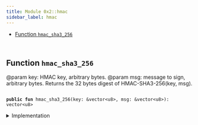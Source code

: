 ```yaml
---
title: Module 0x2::hmac
sidebar_label: hmac
---
```


<Link id="0x2_hmac"/>


-  [Function `hmac_sha3_256`](#0x2_hmac_hmac_sha3_256)


<pre><code>
</code></pre>



<Link id="0x2_hmac_hmac_sha3_256"></Link>

## Function `hmac_sha3_256`

@param key: HMAC key, arbitrary bytes.
@param msg: message to sign, arbitrary bytes.
Returns the 32 bytes digest of HMAC-SHA3-256(key, msg).


<pre><code>
<b>public</b> <b>fun</b> <Link to="../iota-framework/hmac#0x2_hmac_hmac_sha3_256">hmac_sha3_256</Link>(key: &<Link to="../move-stdlib/vector#0x1_vector">vector</Link>&lt;u8&gt;, msg: &<Link to="../move-stdlib/vector#0x1_vector">vector</Link>&lt;u8&gt;): <Link to="../move-stdlib/vector#0x1_vector">vector</Link>&lt;u8&gt;
</code></pre>



<details>
<summary>Implementation</summary>


<pre><code>
<b>public</b> <b>native</b> <b>fun</b> <Link to="../iota-framework/hmac#0x2_hmac_hmac_sha3_256">hmac_sha3_256</Link>(key: &<Link to="../move-stdlib/vector#0x1_vector">vector</Link>&lt;u8&gt;, msg: &<Link to="../move-stdlib/vector#0x1_vector">vector</Link>&lt;u8&gt;): <Link to="../move-stdlib/vector#0x1_vector">vector</Link>&lt;u8&gt;;
</code></pre>



</details>
